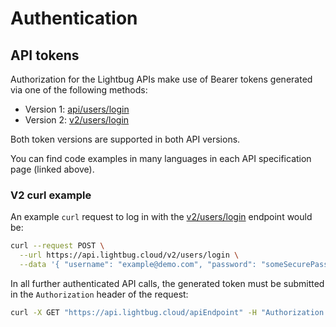 # Authentication

## API tokens

Authorization for the Lightbug APIs make use of Bearer tokens generated via one of the following methods:

 - Version 1: [api/users/login](/apis/v1-spec#?route=post-/users/login)
 - Version 2: [v2/users/login](/apis/v2-spec#?route=post-/users/login)

Both token versions are supported in both API versions.

You can find code examples in many languages in each API specification page (linked above).

### V2 curl example

An example `curl` request to log in with the [v2/users/login](/apis/v2-spec#?route=post-/users/login) endpoint would be:

```sh
curl --request POST \
  --url https://api.lightbug.cloud/v2/users/login \
  --data '{ "username": "example@demo.com", "password": "someSecurePassword" }'
```

In all further authenticated API calls, the generated token must be submitted in the `Authorization` header of the request:

```sh
curl -X GET "https://api.lightbug.cloud/apiEndpoint" -H "Authorization: someTokenValueHere"'
```
